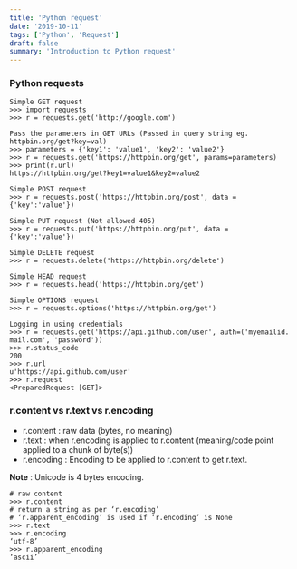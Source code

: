 ```yaml
---
title: 'Python request'
date: '2019-10-11'
tags: ['Python', 'Request']
draft: false
summary: 'Introduction to Python request'
---
```


### Python requests

```shell
Simple GET request
>>> import requests
>>> r = requests.get('http://google.com')

Pass the parameters in GET URLs (Passed in query string eg. httpbin.org/get?key=val)
>>> parameters = {'key1': 'value1', 'key2': 'value2'}
>>> r = requests.get('https://httpbin.org/get', params=parameters)
>>> print(r.url)
https://httpbin.org/get?key1=value1&key2=value2

Simple POST request
>>> r = requests.post('https://httpbin.org/post', data = {'key':'value'})

Simple PUT request (Not allowed 405)
>>> r = requests.put('https://httpbin.org/put', data = {'key':'value'})

Simple DELETE request
>>> r = requests.delete('https://httpbin.org/delete')

Simple HEAD request
>>> r = requests.head('https://httpbin.org/get')

Simple OPTIONS request
>>> r = requests.options('https://httpbin.org/get')

Logging in using credentials
>>> r = requests.get('https://api.github.com/user', auth=('myemailid. mail.com', 'password'))
>>> r.status_code
200
>>> r.url
u'https://api.github.com/user'
>>> r.request
<PreparedRequest [GET]>
```

### r.content vs r.text vs r.encoding

- r.content : raw data (bytes, no meaning)
- r.text : when r.encoding is applied to r.content (meaning/code point applied to a chunk of byte(s))
- r.encoding : Encoding to be applied to r.content to get r.text.

**Note** : Unicode is 4 bytes encoding.

```shell
# raw content
>>> r.content
# return a string as per ‘r.encoding’
# ‘r.apparent_encoding’ is used if ‘r.encoding’ is None
>>> r.text
>>> r.encoding
‘utf-8’
>>> r.apparent_encoding
‘ascii’

```
